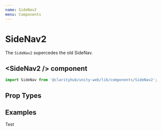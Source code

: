 ```yaml
---
name: SideNav2
menu: Components
---
```



# SideNav2

The `SideNav2` supercedes the old SideNav.

## \<SideNav2 /\> component

```js
import SideNav from '@clarityhub/unity-web/lib/components/SideNav2';
```

## Prop Types

<PropsTable of={SideNavProps} />

## Examples

<Playground>
    <SideNav>
        Test
    </SideNav>
</Playground>